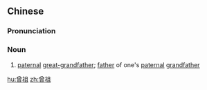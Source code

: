 ==Chinese==
{{zh-forms}}

===Pronunciation===
{{zh-pron
|m=zēngzǔ
|c=zang1 zou2
|mn=qz,xm:chan-chó͘/zz:cheng-chó͘
|cat=n
}}

===Noun===
{{zh-noun}}

# [[paternal]] [[great-grandfather]]; [[father]] of one's [[paternal]] [[grandfather]]

[[hu:曾祖]]
[[zh:曾祖]]
